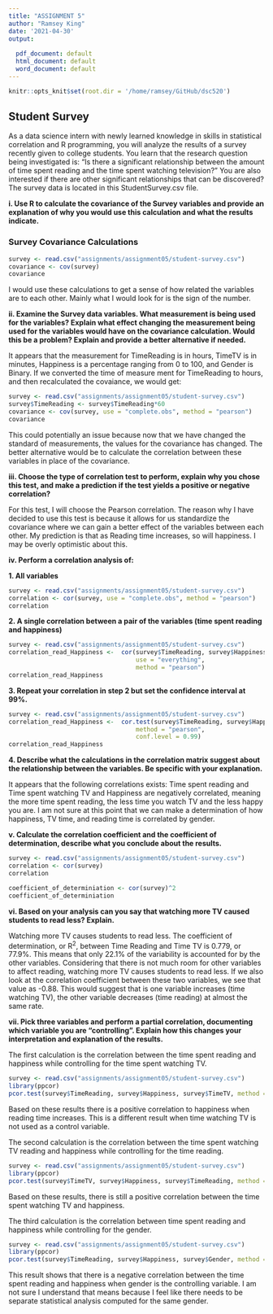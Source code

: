 ```yaml
---
title: "ASSIGNMENT 5"
author: "Ramsey King"
date: '2021-04-30'
output:
  
  pdf_document: default
  html_document: default
  word_document: default
---
```

```r
knitr::opts_knit$set(root.dir = '/home/ramsey/GitHub/dsc520')
```

## Student Survey

As a data science intern with newly learned knowledge in skills in statistical correlation and R programming, you will analyze the results of a survey recently given to college students. You learn that the research question being investigated is: “Is there a significant relationship between the amount of time spent reading and the time spent watching television?” You are also interested if there are other significant relationships that can be discovered? The survey data is located in this StudentSurvey.csv file.

**i.  Use R to calculate the covariance of the Survey variables and provide an explanation of why you would use this calculation and what the results indicate.**
    
### Survey Covariance Calculations

```r
survey <- read.csv("assignments/assignment05/student-survey.csv")
covariance <- cov(survey) 
covariance
```


I would use these calculations to get a sense of how related the variables are to each other.  Mainly what I would look for is the sign of the number.

**ii. Examine the Survey data variables. What measurement is being used for the variables? Explain what effect changing the measurement being used for the variables would have on the covariance calculation. Would this be a problem? Explain and provide a better alternative if needed.**

It appears that the measurement for TimeReading is in hours, TimeTV is in minutes, Happiness is a percentage ranging from 0 to 100, and Gender is Binary.
If we converted the time of measure ment for TimeReading to hours, and then recalculated the covaiance, we would get:
```r
survey <- read.csv("assignments/assignment05/student-survey.csv")
survey$TimeReading <- survey$TimeReading*60
covariance <- cov(survey, use = "complete.obs", method = "pearson") 
covariance
```
    
This could potentially an issue because now that we have changed the standard of measurements, the values for the covariance has changed.  The better alternative would be to calculate the correlation between these variables in place of the covariance.

**iii. Choose the type of correlation test to perform, explain why you chose this test, and make a prediction if the test yields a positive or negative correlation?**

For this test, I will choose the Pearson correlation.  The reason why I have decided to use this test is because it allows for us standardize the covariance where we can gain a better effect of the variables between each other.  My prediction is that as Reading time increases, so will happiness.  I may be overly optimistic about this.  

**iv. Perform a correlation analysis of:**
    
**1.  All variables**
    
```r
survey <- read.csv("assignments/assignment05/student-survey.csv")
correlation <- cor(survey, use = "complete.obs", method = "pearson") 
correlation
```

**2.  A single correlation between a pair of the variables (time spent reading and happiness)**
    
```r

survey <- read.csv("assignments/assignment05/student-survey.csv")
correlation_read_Happiness <-  cor(survey$TimeReading, survey$Happiness,
                                   use = "everything",
                                   method = "pearson")
correlation_read_Happiness
```

**3.  Repeat your correlation in step 2 but set the confidence interval at 99%.**
    
```r

survey <- read.csv("assignments/assignment05/student-survey.csv")
correlation_read_Happiness <-  cor.test(survey$TimeReading, survey$Happiness,
                                   method = "pearson",
                                   conf.level = 0.99)
correlation_read_Happiness
```
    
**4.  Describe what the calculations in the correlation matrix suggest about the relationship between the variables.  Be specific with your explanation.**

It appears that the following correlations exists:  Time spent reading and Time spent watching TV and Happiness are negatively correlated, meaning the more time spent reading, the less time you watch TV and the less happy you are.  I am not sure at this point that we can make a determination of how happiness, TV time, and reading time is correlated by gender.
    
**v. Calculate the correlation coefficient and the coefficient of determination, describe what you conclude about the results.**
```r
survey <- read.csv("assignments/assignment05/student-survey.csv")
correlation <- cor(survey) 
correlation

coefficient_of_determiniation <- cor(survey)^2
coefficient_of_determiniation
```

**vi. Based on your analysis can you say that watching more TV caused students to read less? Explain.**

Watching more TV causes students to read less.  The coefficient of determination, or R^2^, between Time Reading and Time TV is 0.779, or 77.9%.  This means that only 22.1% of the variability is accounted for by the other variables.  Considering that there is not much room for other variables to affect reading, watching more TV causes students to read less.  If we also look at the correlation coefficient between these two variables, we see that value as -0.88.  This would suggest that is one variable increases (time watching TV), the other variable decreases (time reading) at almost the same rate.
    
**vii. Pick three variables and perform a partial correlation, documenting which variable you are “controlling”. Explain how this changes your interpretation and explanation of the results.**

The first calculation is the correlation between the time spent reading and happiness while controlling for the time spent watching TV.

```r
survey <- read.csv("assignments/assignment05/student-survey.csv")
library(ppcor)
pcor.test(survey$TimeReading, survey$Happiness, survey$TimeTV, method = "pearson")
```

Based on these results there is a positive correlation to happiness when reading time increases.  This is a different result when time watching TV is not used as a control variable.

The second calculation is the correlation between the time spent watching TV reading and happiness while controlling for the time reading.

```r
survey <- read.csv("assignments/assignment05/student-survey.csv")
library(ppcor)
pcor.test(survey$TimeTV, survey$Happiness, survey$TimeReading, method = "pearson")
```

Based on these results, there is still a positive correlation between the time spent watching TV and happiness.

The third calculation is the correlation between time spent reading and happiness while controlling for the gender.

```r
survey <- read.csv("assignments/assignment05/student-survey.csv")
library(ppcor)
pcor.test(survey$TimeReading, survey$Happiness, survey$Gender, method = "pearson")
```

This result shows that there is a negative correlation between the time spent reading and happiness when gender is the controlling variable.  I am not sure I understand that means because I feel like there needs to be separate statistical analysis computed for the same gender.